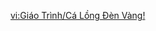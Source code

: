 {{Tutorial
|title    = The Auric Anglerfish!
|subtitle = Gameplay Tutorial
|type     = Adventure
|icon     = Icon Tutorial Combat.png
|about    = The Auric Anglerfish!
|image1   = Tutorial The Auric Anglerfish!.png
|text1    = The long-destroyed ancient civilization raised these memetic devices for some unknown purpose. Their mouths contain some unknown, valuable treasure.<br>When the sensors on their heads discover something amiss, their mouths will close tightly. If you wish to obtain the treasure, you could sneak up on them and {{Color|help|Press to unleash a Pause Soundwave at their tails}} to force them to stop moving before grabbing your due reward...
|sort     = 6316
}}

[[vi:Giáo Trình/Cá Lồng Đèn Vàng!]]